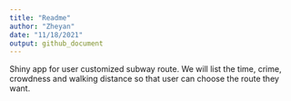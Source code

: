 ```yaml
---
title: "Readme"
author: "Zheyan"
date: "11/18/2021"
output: github_document
---
```

Shiny app for user customized subway route. We will list the time, crime, crowdness and walking distance so that user can choose the route they want.